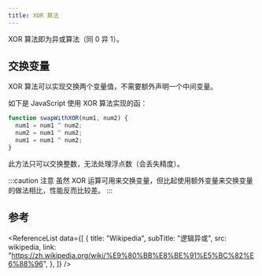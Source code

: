 ```yaml
---
title: XOR 算法
---
```



XOR 算法即为异或算法（同 0 异 1）。

## 交换变量

XOR 算法可以实现交换两个变量值，不需要额外声明一个中间变量。

如下是 JavaScript 使用 XOR 算法实现的函：

```javascript title="swap.js"
function swapWithXOR(num1, num2) {
  num1 = num1 ^ num2;
  num2 = num1 ^ num2;
  num1 = num1 ^ num2;
}
```

此方法只可以交换整数，无法处理浮点数（会丢失精度）。

:::caution 注意
虽然 XOR 运算可用来交换变量，但比起使用额外变量来交换变量的做法相比，性能反而比较差。
:::

## 参考

<ReferenceList
  data={[
    {
      title: "Wikipedia",
      subTitle: "逻辑异或",
      src: wikipedia,
      link: "https://zh.wikipedia.org/wiki/%E9%80%BB%E8%BE%91%E5%BC%82%E6%88%96",
    },
  ]}
/>
